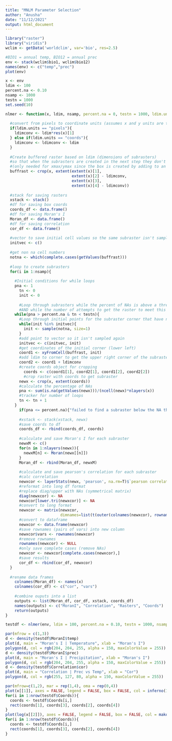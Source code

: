 ```yaml
---
title: "MNLM Parameter Selection"
author: "Anusha"
date: "11/12/2021"
output: html_document
---
```


```r
library("raster")
library("viridis")
wclim <- getData('worldclim', var='bio', res=2.5)
```

```r
#BIO1 = annual temp, BIO12 = annual prec
env <- stack(wclim$bio1, wclim$bio12)
names(env) <- c("temp","prec")
plot(env)
```

```r
x <- env
ldim <- 100
percent.na <- 0.10
nsamp <- 1000
testn = 1000
set.seed(10)

nlmer <- function(x, ldim, nsamp, percent.na = 0, testn = 1000, ldim.units = "pixels"){
  
  #convert from pixels to coordinate units (assumes x and y units are the same)
  if(ldim.units == "pixels"){
    ldimconv <- ldim*res(x)[1]
  } else if(ldim.units == "coords"){
    ldimconv <- ldimconv <- ldim
  }
  
  #Create buffered raster based on ldim (dimensions of subrasters)
  #so that when the subrasters are created in the next step they don't extend outside of the extent 
  #(only needed for xmax/ymax since the box is created by adding to an initial coordinate
  buffrast <- crop(x, extent(extent(x)[1],
                             extent(x)[2] - ldimconv,
                             extent(x)[3],
                             extent(x)[4] - ldimconv))
  
  #stack for saving rasters
  xstack <- stack()
  #df for saving box coords
  coords_df <- data.frame()
  #df for saving Moran's I
  Moran_df <- data.frame()
  #df for saving correlation
  cor_df <- data.frame()
  
  #vector to save initial cell values so the same subraster isn't sampled twice
  initvec <- c()
  
  #get non na cell numbers
  notna <- which(complete.cases(getValues(buffrast)))
  
  #loop to create subrasters
  for(i in 1:nsamp){
    
    #Initial conditions for while loops
    pna <- 1
	  tn <- 0
	  init <- 0
	  
	  #Loop through subrasters while the percent of NAs is above a threshold 
	  #AND while the number of attempts to get the raster to meet this condition is below 1000 (just so it doesn't run forever)
  	while(pna > percent.na & tn < testn){
  	  #Loop through initial points for the subraster corner that have not been sampled before
  	  while(init %in% initvec){
  	    init <- sample(notna, size=1)
  	  }
  	  #add point to vector so it isn't sampled again
  	  initvec <- c(initvec, init)
  	  #get coordinates of the initial corner (lower left)
  	  coord1 <- xyFromCell(buffrast, init)
  	  #add ldim to corner to get the upper right corner of the subraster
  	  coord2 <- coord1 + ldimconv
  	  #create coords object for cropping
    	coords <- c(coord1[1], coord2[1], coord1[2], coord2[2])
    	#crop raster with coords to get subraster
  	  newx <- crop(x, extent(coords))
  	  #calculate the percentage of NAs
  	  pna <- sum(is.na(getValues(newx)))/(ncell(newx)*nlayers(x))
  	  #tracker for number of loops
  	  tn <- tn + 1
  	}
	  if(pna <= percent.na){"failed to find a subraster below the NA threshold in testn attempts"}
	  
	  #xstack <- stack(xstack, newx)
	  #save coords to df
	  coords_df <- rbind(coords_df, coords)
	  
	  #calculate and save Moran's I for each subraster
	  newxM <- c()
	  for(n in 1:nlayers(newx)){
	    newxM[n] <- Moran(newx[[n]])
	  }
	  Moran_df <- rbind(Moran_df, newxM)
	  
	  #calculate and save pearson's correlation for each subraster
	  #calc correlation
	  newxcor <- layerStats(newx, 'pearson', na.rm=T)$`pearson correlation coefficient`
	  #reformat into long df format
	  #replace diag/upper with NAs (symmetrical matrix)
	  diag(newxcor) <- NA
	  newxcor[lower.tri(newxcor)] <- NA
	  #convert to long format
	  newxcor <- matrix(newxcor, 
	                    dimnames=list(t(outer(colnames(newxcor), rownames(newxcor),FUN=paste)), NULL))
	  #convert to dataframe
	  newxcor <- data.frame(newxcor)
	  #save rownames (pairs of vars) into new column
	  newxcor$vars <- rownames(newxcor)
	  #remove rownames
	  rownames(newxcor) <- NULL
	  #only save complete cases (remove NAs)
	  newxcor <- newxcor[complete.cases(newxcor),]
	  #save results
	  cor_df <- rbind(cor_df, newxcor)
  }
	
  #rename data frames
	colnames(Moran_df) <- names(x)
	colnames(cor_df) <- c("cor", "vars")
	
	#combine ouputs into a list
	outputs <- list(Moran_df, cor_df, xstack, coords_df)
	names(outputs) <- c("MoranI", "Correlation", "Rasters", "Coords")
	return(outputs)
}
```


```r
testdf <- nlmer(env, ldim = 100, percent.na = 0.10, testn = 1000, nsamp = 1000)
```

```r
par(mfrow = c(1,3))
d <- density(testdf$MoranI$temp)
plot(d, main = "Moran's I | Temperature", xlab = "Moran's I")
polygon(d, col = rgb(204, 204, 255, alpha = 150, maxColorValue = 255))
d <- density(testdf$MoranI$prec)
plot(d, main = "Moran's I | Precipitation", xlab = "Moran's I")
polygon(d, col = rgb(204, 204, 255, alpha = 150, maxColorValue = 255))
d <- density(testdf$Correlation$cor)
plot(d, main = "Correlation | Prec vs Temp", xlab = "Cor")
polygon(d, col = rgb(255, 127, 80, alpha = 150, maxColorValue = 255))
```

```r
par(mfrow=c(1,2), mar = rep(1,4), oma = rep(0,4))
plot(x[[1]], axes = FALSE, legend = FALSE, box = FALSE, col = inferno(100), main = "temp")
for(i in 1:nrow(testdf$Coords)){
  coords <- testdf$Coords[i,]
  rect(coords[1], coords[3], coords[2], coords[4])
}
plot(log(x[[2]]), axes = FALSE, legend = FALSE, box = FALSE, col = mako(100), main = "log(prec)")
for(i in 1:nrow(testdf$Coords)){
  coords <- testdf$Coords[i,]
  rect(coords[1], coords[3], coords[2], coords[4])
}
```
